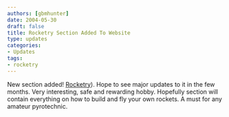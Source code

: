 ```yaml
---
authors: [gbmhunter]
date: 2004-05-30
draft: false
title: Rocketry Section Added To Website
type: updates
categories:
- Updates
tags:
- rocketry
---
```



New section added! <a href="/pyrotechnics/rocketry">Rocketry</a>). Hope to see major updates to it in the few months. Very interesting, safe and rewarding hobby. Hopefully section will contain everything on how to build and fly your own rockets. A must for any amateur pyrotechnic.
